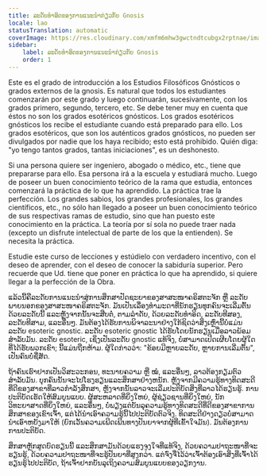 ```yaml
---
title: ລະດັບທໍາອິດຂອງການແນະນໍາກ່ຽວກັບ Gnosis
locale: lao
statusTranslation: automatic
coverImage: https://res.cloudinary.com/xmfm6mhw3gwctndtcubgx2rptnae/image/upload/v1741354450/small_cover_introduccion_a_la_gnosis_57a3fc8d72.webp
sidebar:
    label: ລະດັບທໍາອິດຂອງການແນະນໍາກ່ຽວກັບ Gnosis
    order: 1
---
```

Este es el grado de introducción a los Estudios Filosóficos Gnósticos o grados externos de la gnosis. Es natural que todos los estudiantes comenzarán por este grado y luego continuarán, sucesivamente, con los grados primero, segundo, tercero, etc. Se debe tener muy en cuenta que éstos no son los grados esotéricos gnósticos. Los grados esotéricos gnósticos los recibe el estudiante cuando está preparado para ello. Los grados esotéricos, que son los auténticos grados gnósticos, no pueden ser divulgados por nadie que los haya recibido; esto está prohibido. Quién diga: "yo tengo tantos grados, tantas iniciaciones", es un deshonesto.

Si una persona quiere ser ingeniero, abogado o médico, etc., tiene que prepararse para ello. Esa persona irá a la escuela y estudiará mucho. Luego de poseer un buen conocimiento teórico de la rama que estudia, entonces comenzará la práctica de lo que ha aprendido. La práctica trae la perfección. Los grandes sabios, los grandes profesionales, los grandes científicos, etc., no sólo han llegado a poseer un buen conocimiento teórico de sus respectivas ramas de estudio, sino que han puesto este conocimiento en la práctica. La teoría por sí sola no puede traer nada (excepto un disfrute intelectual de parte de los que la entienden). Se necesita la práctica.

Estudie este curso de lecciones y estúdielo con verdadero incentivo, con el deseo de aprender, con el deseo de conocer la sabiduría superior. Pero recuerde que Ud. tiene que poner en práctica lo que ha aprendido, si quiere llegar a la perfección de la Obra.

ແລ້ວນີ້ຄືລະດັບການແນະນຳສູ່ການສຶກສາປັດຊະຍາຂອງສາສະໜາຄຣິສຕະຈັກ ຫຼື ລະດັບພາຍນອກຂອງສາສະໜາຄຣິສຕະຈັກ. ມັນເປັນເລື່ອງທຳມະດາທີ່ນັກຮຽນທຸກຄົນຈະເລີ່ມຕົ້ນດ້ວຍລະດັບນີ້ ແລະຫຼັງຈາກນັ້ນຈະສືບຕໍ່, ຕາມລຳດັບ, ດ້ວຍລະດັບທຳອິດ, ລະດັບທີສອງ, ລະດັບທີສາມ, ແລະອື່ນໆ. ມັນຕ້ອງໄດ້ຮັບການພິຈາລະນາຢ່າງໃກ້ຊິດວ່າສິ່ງເຫຼົ່ານີ້ບໍ່ແມ່ນລະດັບ esoteric gnostic. ລະດັບ esoteric gnostic ໄດ້ຮັບໂດຍນັກຮຽນເມື່ອລາວພ້ອມສໍາລັບມັນ. ລະດັບ esoteric, ເຊິ່ງເປັນລະດັບ gnostic ແທ້ຈິງ, ບໍ່ສາມາດເປີດເຜີຍໂດຍຜູ້ໃດທີ່ໄດ້ຮັບພວກເຂົາ; ນີ້ແມ່ນຖືກຫ້າມ. ຜູ້ໃດກ່າວວ່າ: "ຂ້ອຍມີຫຼາຍລະດັບ, ຫຼາຍການເລີ່ມຕົ້ນ", ເປັນຄົນບໍ່ຊື່ສັດ.

ຖ້າຄົນເຮົາຢາກເປັນວິສະວະກອນ, ທະນາຍຄວາມ ຫຼື ໝໍ, ແລະອື່ນໆ, ລາວຕ້ອງກຽມຕົວສຳລັບມັນ. ບຸກຄົນນັ້ນຈະໄປໂຮງຮຽນແລະສຶກສາຢ່າງຫນັກ. ຫຼັງຈາກມີຄວາມຮູ້ທາງທິດສະດີທີ່ດີຂອງສາຂາທີ່ລາວກໍາລັງສຶກສາ, ຫຼັງຈາກນັ້ນລາວຈະເລີ່ມປະຕິບັດສິ່ງທີ່ລາວໄດ້ຮຽນຮູ້. ການປະຕິບັດເຮັດໃຫ້ສົມບູນແບບ. ຜູ້ສະຫລາດທີ່ຍິ່ງໃຫຍ່, ຜູ້ຊ່ຽວຊານທີ່ຍິ່ງໃຫຍ່, ນັກວິທະຍາສາດທີ່ຍິ່ງໃຫຍ່, ແລະອື່ນໆ, ບໍ່ພຽງແຕ່ບັນລຸຄວາມຮູ້ທາງທິດສະດີທີ່ດີຂອງສາຂາການສຶກສາຂອງເຂົາເຈົ້າ, ແຕ່ໄດ້ນໍາເອົາຄວາມຮູ້ນີ້ໄປປະຕິບັດຕົວຈິງ. ທິດສະດີຢ່າງດຽວບໍ່ສາມາດນໍາເອົາຫຍັງມາໃຫ້ (ຍົກເວັ້ນຄວາມເພີດເພີນທາງປັນຍາຈາກຜູ້ທີ່ເຂົ້າໃຈມັນ). ມັນຕ້ອງການການປະຕິບັດ.

ສຶກສາຫຼັກສູດບົດຮຽນນີ້ ແລະສຶກສາມັນດ້ວຍແຮງຈູງໃຈທີ່ແທ້ຈິງ, ດ້ວຍຄວາມປາຖະໜາທີ່ຈະຮຽນຮູ້, ດ້ວຍຄວາມປາຖະໜາທີ່ຈະຮູ້ປັນຍາທີ່ສູງກວ່າ. ແຕ່ຈົ່ງຈື່ໄວ້ວ່າເຈົ້າຕ້ອງເອົາສິ່ງທີ່ເຈົ້າໄດ້ຮຽນຮູ້ໄປປະຕິບັດ, ຖ້າເຈົ້າຢາກບັນລຸເຖິງຄວາມສົມບູນແບບຂອງວຽກງານ.
